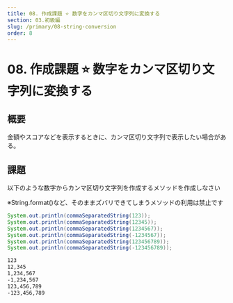 ```yaml
---
title: 08. 作成課題 ⭐ 数字をカンマ区切り文字列に変換する
section: 03.初級編
slug: /primary/08-string-conversion
order: 8
---
```


# 08. 作成課題 ⭐ 数字をカンマ区切り文字列に変換する

## 概要

金額やスコアなどを表示するときに、カンマ区切り文字列で表示したい場合がある。

## 課題

以下のような数字からカンマ区切り文字列を作成するメソッドを作成しなさい

※String.format()など、そのままズバリできてしまうメソッドの利用は禁止です

```java
System.out.println(commaSeparatedString(123));
System.out.println(commaSeparatedString(12345));
System.out.println(commaSeparatedString(1234567));
System.out.println(commaSeparatedString(-1234567));
System.out.println(commaSeparatedString(123456789));
System.out.println(commaSeparatedString(-123456789));
```

```txt title=プログラムの実行結果
123
12,345
1,234,567
-1,234,567
123,456,789
-123,456,789
```
